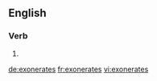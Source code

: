 ==English==

===Verb===
{{head|en}}

# {{en-third-person singular of|exonerate}}

[[de:exonerates]]
[[fr:exonerates]]
[[vi:exonerates]]